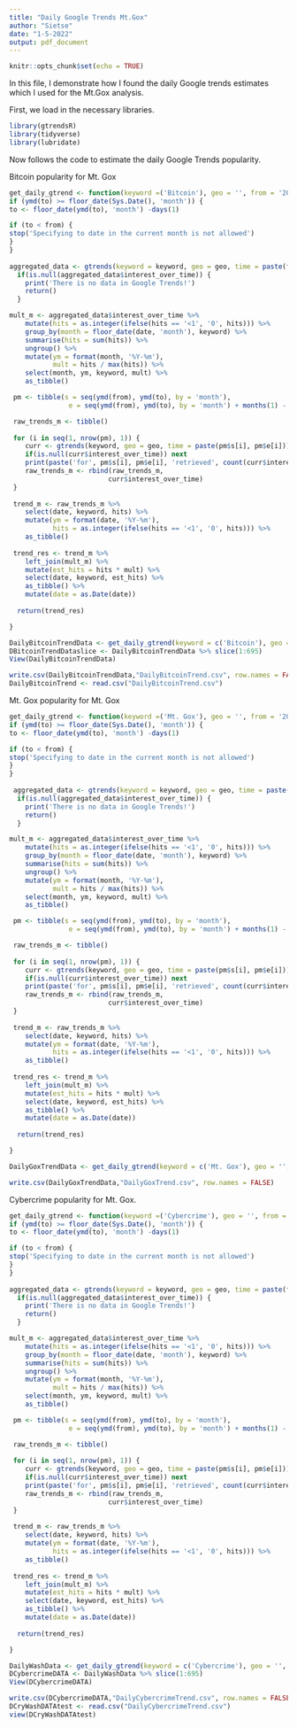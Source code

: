 ```yaml
---
title: "Daily Google Trends Mt.Gox"
author: "Sietse"
date: "1-5-2022"
output: pdf_document
---
```


```r
knitr::opts_chunk$set(echo = TRUE)
```

In this file, I demonstrate how I found the daily Google trends estimates which I used for the Mt.Gox analysis.

First, we load in the necessary libraries.
```r
library(gtrendsR)
library(tidyverse)
library(lubridate)
```

Now follows the code to estimate the daily Google Trends popularity.


Bitcoin popularity for Mt. Gox
```r
get_daily_gtrend <- function(keyword =('Bitcoin'), geo = '', from = '2011-06-26', to = '2013-05-20') {
if (ymd(to) >= floor_date(Sys.Date(), 'month')) {
to <- floor_date(ymd(to), 'month') -days(1)

if (to < from) {
stop('Specifying to date in the current month is not allowed')
}
}
  
aggregated_data <- gtrends(keyword = keyword, geo = geo, time = paste(from, to))
  if(is.null(aggregated_data$interest_over_time)) {
    print('There is no data in Google Trends!')
    return()
  }

mult_m <- aggregated_data$interest_over_time %>%
    mutate(hits = as.integer(ifelse(hits == '<1', '0', hits))) %>%
    group_by(month = floor_date(date, 'month'), keyword) %>%
    summarise(hits = sum(hits)) %>%
    ungroup() %>%
    mutate(ym = format(month, '%Y-%m'),
           mult = hits / max(hits)) %>%
    select(month, ym, keyword, mult) %>%
    as_tibble()

 pm <- tibble(s = seq(ymd(from), ymd(to), by = 'month'), 
               e = seq(ymd(from), ymd(to), by = 'month') + months(1) - days(1))

 raw_trends_m <- tibble()
 
 for (i in seq(1, nrow(pm), 1)) {
    curr <- gtrends(keyword, geo = geo, time = paste(pm$s[i], pm$e[i]))
    if(is.null(curr$interest_over_time)) next
    print(paste('for', pm$s[i], pm$e[i], 'retrieved', count(curr$interest_over_time), 'days of data (all keywords)'))
    raw_trends_m <- rbind(raw_trends_m,
                         curr$interest_over_time)
 }
 
 trend_m <- raw_trends_m %>%
    select(date, keyword, hits) %>%
    mutate(ym = format(date, '%Y-%m'),
           hits = as.integer(ifelse(hits == '<1', '0', hits))) %>%
    as_tibble()
 
 trend_res <- trend_m %>%
    left_join(mult_m) %>%
    mutate(est_hits = hits * mult) %>%
    select(date, keyword, est_hits) %>%
    as_tibble() %>%
    mutate(date = as.Date(date))
  
  return(trend_res)

}
```

```r
DailyBitcoinTrendData <- get_daily_gtrend(keyword = c('Bitcoin'), geo = '', from = '2011-06-26', to = '2013-05-19')
DBitcoinTrendDataslice <- DailyBitcoinTrendData %>% slice(1:695) 
View(DailyBitcoinTrendData)
```

```r
write.csv(DailyBitcoinTrendData,"DailyBitcoinTrend.csv", row.names = FALSE)
DailyBitcoinTrend <- read.csv("DailyBitcoinTrend.csv")
```

Mt. Gox popularity for Mt. Gox
```r
get_daily_gtrend <- function(keyword =('Mt. Gox'), geo = '', from = '2011-06-26', to = '2013-05-20') {
if (ymd(to) >= floor_date(Sys.Date(), 'month')) {
to <- floor_date(ymd(to), 'month') -days(1)

if (to < from) {
stop('Specifying to date in the current month is not allowed')
}
}
  
 aggregated_data <- gtrends(keyword = keyword, geo = geo, time = paste(from, to))
  if(is.null(aggregated_data$interest_over_time)) {
    print('There is no data in Google Trends!')
    return()
  }

mult_m <- aggregated_data$interest_over_time %>%
    mutate(hits = as.integer(ifelse(hits == '<1', '0', hits))) %>%
    group_by(month = floor_date(date, 'month'), keyword) %>%
    summarise(hits = sum(hits)) %>%
    ungroup() %>%
    mutate(ym = format(month, '%Y-%m'),
           mult = hits / max(hits)) %>%
    select(month, ym, keyword, mult) %>%
    as_tibble()

 pm <- tibble(s = seq(ymd(from), ymd(to), by = 'month'), 
               e = seq(ymd(from), ymd(to), by = 'month') + months(1) - days(1))

 raw_trends_m <- tibble()
 
 for (i in seq(1, nrow(pm), 1)) {
    curr <- gtrends(keyword, geo = geo, time = paste(pm$s[i], pm$e[i]))
    if(is.null(curr$interest_over_time)) next
    print(paste('for', pm$s[i], pm$e[i], 'retrieved', count(curr$interest_over_time), 'days of data (all keywords)'))
    raw_trends_m <- rbind(raw_trends_m,
                         curr$interest_over_time)
 }
 
 trend_m <- raw_trends_m %>%
    select(date, keyword, hits) %>%
    mutate(ym = format(date, '%Y-%m'),
           hits = as.integer(ifelse(hits == '<1', '0', hits))) %>%
    as_tibble()
 
 trend_res <- trend_m %>%
    left_join(mult_m) %>%
    mutate(est_hits = hits * mult) %>%
    select(date, keyword, est_hits) %>%
    as_tibble() %>%
    mutate(date = as.Date(date))
  
  return(trend_res)

}

DailyGoxTrendData <- get_daily_gtrend(keyword = c('Mt. Gox'), geo = '', from = '2011-06-26', to = '2013-05-20')
```

```r
write.csv(DailyGoxTrendData,"DailyGoxTrend.csv", row.names = FALSE)
```












Cybercrime popularity for Mt. Gox.
```r
get_daily_gtrend <- function(keyword =('Cybercrime'), geo = '', from = '2011-06-26', to = '2013-05-20') {
if (ymd(to) >= floor_date(Sys.Date(), 'month')) {
to <- floor_date(ymd(to), 'month') -days(1)

if (to < from) {
stop('Specifying to date in the current month is not allowed')
}
}
  
aggregated_data <- gtrends(keyword = keyword, geo = geo, time = paste(from, to))
  if(is.null(aggregated_data$interest_over_time)) {
    print('There is no data in Google Trends!')
    return()
  }

mult_m <- aggregated_data$interest_over_time %>%
    mutate(hits = as.integer(ifelse(hits == '<1', '0', hits))) %>%
    group_by(month = floor_date(date, 'month'), keyword) %>%
    summarise(hits = sum(hits)) %>%
    ungroup() %>%
    mutate(ym = format(month, '%Y-%m'),
           mult = hits / max(hits)) %>%
    select(month, ym, keyword, mult) %>%
    as_tibble()

 pm <- tibble(s = seq(ymd(from), ymd(to), by = 'month'), 
               e = seq(ymd(from), ymd(to), by = 'month') + months(1) - days(1))

 raw_trends_m <- tibble()
 
 for (i in seq(1, nrow(pm), 1)) {
    curr <- gtrends(keyword, geo = geo, time = paste(pm$s[i], pm$e[i]))
    if(is.null(curr$interest_over_time)) next
    print(paste('for', pm$s[i], pm$e[i], 'retrieved', count(curr$interest_over_time), 'days of data (all keywords)'))
    raw_trends_m <- rbind(raw_trends_m,
                         curr$interest_over_time)
 }
 
 trend_m <- raw_trends_m %>%
    select(date, keyword, hits) %>%
    mutate(ym = format(date, '%Y-%m'),
           hits = as.integer(ifelse(hits == '<1', '0', hits))) %>%
    as_tibble()
 
 trend_res <- trend_m %>%
    left_join(mult_m) %>%
    mutate(est_hits = hits * mult) %>%
    select(date, keyword, est_hits) %>%
    as_tibble() %>%
    mutate(date = as.Date(date))
  
  return(trend_res)

}
```

```r
DailyWashData <- get_daily_gtrend(keyword = c('Cybercrime'), geo = '', from = '2011-06-26', to = '2013-05-19')
DCybercrimeDATA <- DailyWashData %>% slice(1:695) 
View(DCybercrimeDATA)
```

```r
write.csv(DCybercrimeDATA,"DailyCybercrimeTrend.csv", row.names = FALSE)
DCryWashDATAtest <- read.csv("DailyCybercrimeTrend.csv")
view(DCryWashDATAtest)
```

